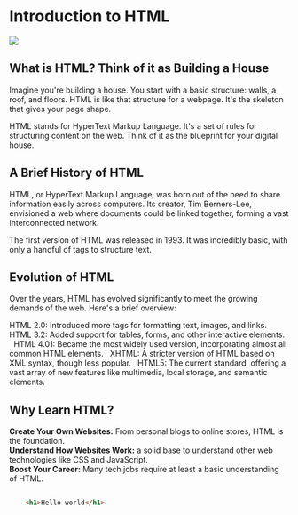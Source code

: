 

# Introduction to HTML


 ![](../images/p1.svg)

## What is HTML? Think of it as Building a House  

Imagine you're building a house. You start with a basic structure: walls, a roof, and floors. HTML is like that structure for a webpage. It's the skeleton that gives your page shape.

HTML stands for HyperText Markup Language. It's a set of rules for structuring content on the web. Think of it as the blueprint for your digital house.


## A Brief History of HTML

HTML, or HyperText Markup Language, was born out of the need to share information easily across computers. Its creator, Tim Berners-Lee, envisioned a web where documents could be linked together, forming a vast interconnected network.   

The first version of HTML was released in 1993. It was incredibly basic, with only a handful of tags to structure text.



## Evolution of HTML

Over the years, HTML has evolved significantly to meet the growing demands of the web. Here's a brief overview:   

HTML 2.0: Introduced more tags for formatting text, images, and links.
HTML 3.2: Added support for tables, forms, and other interactive elements.   
HTML 4.01: Became the most widely used version, incorporating almost all common HTML elements.   
XHTML: A stricter version of HTML based on XML syntax, though less popular.   
HTML5: The current standard, offering a vast array of new features like multimedia, local storage, and semantic elements.   


## Why Learn HTML?

**Create Your Own Websites:** From personal blogs to online stores, HTML is the foundation.  
**Understand How Websites Work:**  a solid base to understand other web technologies like CSS and JavaScript.  
**Boost Your Career:** Many tech jobs require at least a basic understanding of HTML.  

```html filename="example.html" {3}  copy

    <h1>Hello world</h1>

```


 <MonacoEditorWithResult language="javascript" initialCode="" />

 